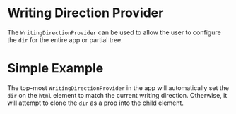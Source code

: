 # Writing Direction Provider

The `WritingDirectionProvider` can be used to allow the user to configure the
`dir` for the entire app or partial tree.

# Simple Example

The top-most `WritingDirectionProvider` in the app will automatically set the
`dir` on the `html` element to match the current writing direction. Otherwise,
it will attempt to clone the `dir` as a prop into the child element.

```demo source="./SimpleExample.tsx"

```
